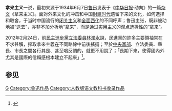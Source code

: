 {{Refimprove|time=2022-03-12T12:36:58+00:00}}
{{Wikisource|拿来主义}}

'''拿来主义'''一说，最初来源于1934年6月7日[[鲁迅|鲁迅]]发表于《[[中华日报_(上海)|中华日报]]·动向》的一篇[[杂文|杂文]]《拿来主义》。面对外来文化的冲击和中国[[封建时代|封建时代]]遗留下来的文化，如何选择和取舍，于当时中国流行的[[闭关主义|闭关主义]]和[[全面西化|全面西化]]的不同呼声；鲁迅主张，既非被动地被“送去”，亦非不加分析地“拿来”，而是通过[[实用主义|实用主义]]的观点选择性的“拿来”。

2012年2月24日，前[[民主進步黨|民主進步黨]][[立法委員|立法委員]][[林濁水|林濁水]]說，民進黨的許多主要領袖常在不求甚解，採取拿來主義在不同路線中前後搖擺；至於[[中央黨部|中央黨部]]、立法委員、縣長、市長之間各行其是、甚至唱反調的，就更不用說了；「長期下來，使得國內外尤其是國際的信賴感根本建立不起來」<ref>{{Cite web|url=http://www.taiwansig.tw/index.php?option=com_content&task=view&id=4060&Itemid=136&userid=92&content_type=article|author=林濁水|language=zh-tw|title=DPP的轉型問題|publisher=[[台灣新社會智庫|台灣新社會智庫]]|date=2012-02-24|accessdate=2016-05-29|deadurl=yes|archiveurl=https://web.archive.org/web/20150111080027/http://www.taiwansig.tw/index.php?option=com_content&task=view&id=4060&Itemid=136&userid=92&content_type=article|archivedate=2015-01-11}}</ref>。

==参见==
{{reflist|1}}


[[Category:主义|G]]
[[Category:鲁迅作品|Category:鲁迅作品]]
[[Category:人教版语文教科书收录作品|Category:人教版语文教科书收录作品]]